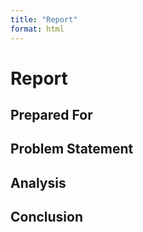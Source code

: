 ```yaml
---
title: "Report"
format: html
---
```


# Report

## Prepared For

## Problem Statement

## Analysis

## Conclusion